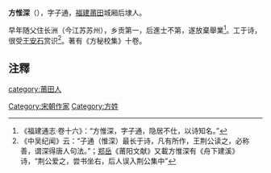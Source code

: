 '''方惟深'''（{{bd|1040年||1122年|catIdx=S蘇}}），字子通，[[福建|福建]][[莆田|莆田]]城厢后埭人。

早年随父住长洲（今江苏苏州），乡贡第一，后進士不第，遂放棄舉業<ref>《福建通志·卷十六》：“方惟深，字子通，隐居不仕，以诗知名。”</ref>。工于诗，很受[[王安石|王安石]]赏识<ref>《中吴纪闻》云：“子通（惟深）最长于诗，凡有所作，王荆公读之，必称善，谓深得唐人句法。”；[[郑岳|郑岳]]《莆阳文献》又載方惟深有《舟下建溪》诗，“荆公爱之，尝书坐右，后人误入荆公集中”</ref>。著有《方秘校集》十卷。

==注釋==
{{reflist}}

{{宋朝人小作品}}

[[Category:宋朝作家|Category:宋朝作家]]
[[category:莆田人|category:莆田人]]
[[Category:方姓|Category:方姓]]